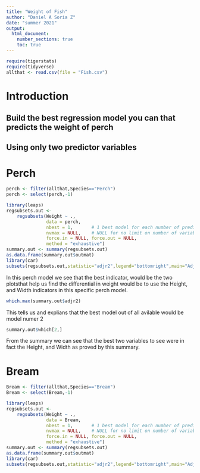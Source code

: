 ```yaml
---
title: "Weight of Fish"
author: "Daniel A Soria Z"
date: "summer 2021"
output: 
  html_document:
    number_sections: true
    toc: true
---
```



```r
require(tigerstats)
require(tidyverse)
allthat <- read.csv(file = "Fish.csv")
```

# Introduction

<!--In this section you explain what you are trying to show.  Where did the data come from?  What is the research or other question you are trying to answer?!-->

## Build the best regression model you can that predicts the weight of perch
## Using only two predictor variables  


# Perch 

```r
perch <- filter(allthat,Species=="Perch")
perch <- select(perch,-1)
```


```r
library(leaps)
regsubsets.out <-
    regsubsets(Weight ~ .,
               data = perch,
               nbest = 1,       # 1 best model for each number of predictors
               nvmax = NULL,    # NULL for no limit on number of variables
               force.in = NULL, force.out = NULL,
               method = "exhaustive")
summary.out <- summary(regsubsets.out)
as.data.frame(summary.out$outmat)
library(car)
subsets(regsubsets.out,statistic="adjr2",legend="bottomright",main="Adjusted R^2")
```

In this perch model we see that the best indicator, would be the two plotsthat help us find the differential in weight would be to use the Height, and Width indicators in this specific perch model.

```r
which.max(summary.out$adjr2)
```

This tells us and explians that the best model out of all avilable would be model numer 2

```r
summary.out$which[2,]
```

From the summary we can see that the best two variables to see were in fact the Height, and Width as proved by this summary.




# Bream 

```r
Bream <- filter(allthat,Species=="Bream")
Bream <- select(Bream,-1)
```


```r
library(leaps)
regsubsets.out <-
    regsubsets(Weight ~ .,
               data = Bream,
               nbest = 1,       # 1 best model for each number of predictors
               nvmax = NULL,    # NULL for no limit on number of variables
               force.in = NULL, force.out = NULL,
               method = "exhaustive")
summary.out <- summary(regsubsets.out)
as.data.frame(summary.out$outmat)
library(car)
subsets(regsubsets.out,statistic="adjr2",legend="bottomright",main="Adjusted R^2")
```



